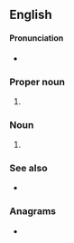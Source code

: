 {{also|usar}}
==English==

====Pronunciation====
* {{a|US}} {{enPR|yōō'-sär}} {{IPA|/ˈju.sɑɹ/|lang=en}}

===Proper noun===
{{en-proper noun}}

# {{initialism of|[[United States]] [[Army]] [[reserve|Reserve]]|lang=en}}

===Noun===
{{en-noun|-}}

# {{initialism of|[[urban]] [[search and rescue]]|lang=en}}

===See also===
* {{pedialite}}

===Anagrams===
* {{anagrams|en|a=arsu|-saur|Ruas|Sura|URAs|saur|sura}}
